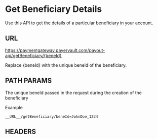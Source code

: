 # Get Beneficiary Details
Use this API to get the details of a particular beneficiary in your account.

## URL

<GETBadge/>   https://paymentgateway.payervault.com/payout-api/getBeneficiary/{beneId}

Replace &#123;beneId&#125; with the unique beneId of the beneficiary.

## PATH PARAMS

<BodyParams feild="beneId" type="string" isRequired={true}/>

The unique beneId passed in the request during the creation of the beneficiary

Example
```
__URL__/getBeneficiary/beneId=JohnDoe_1234
```

## HEADERS

<IdAndSecTable/>